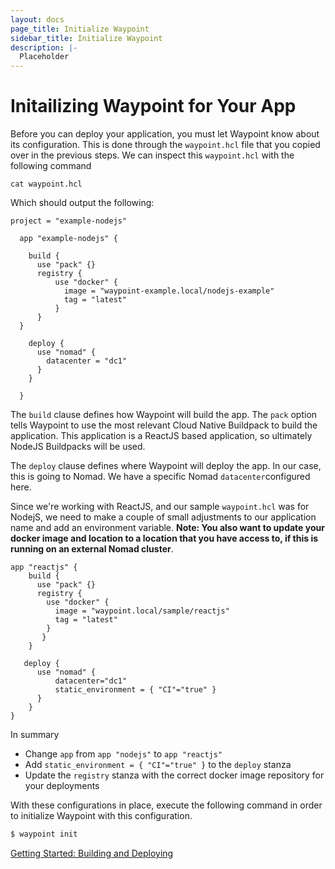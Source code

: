 ```yaml
---
layout: docs
page_title: Initialize Waypoint
sidebar_title: Initialize Waypoint
description: |-
  Placeholder
---
```


# Initailizing Waypoint for Your App

Before you can deploy your application, you must let Waypoint know about its configuration. This is done through the `waypoint.hcl`
file that you copied over in the previous steps. We can inspect this `waypoint.hcl` with the following command

```
cat waypoint.hcl
```

Which should output the following:

```shell
project = "example-nodejs"

  app "example-nodejs" {

    build {
      use "pack" {}
      registry {
          use "docker" {
            image = "waypoint-example.local/nodejs-example"
            tag = "latest"
          }
      }
  }

    deploy {
      use "nomad" {
        datacenter = "dc1"
      }
    }

  }
```

The `build` clause defines how Waypoint will build the app. The `pack` option tells Waypoint to use the most relevant Cloud Native
Buildpack to build the application. This application is a ReactJS based application, so ultimately NodeJS Buildpacks will be used.

The `deploy` clause defines where Waypoint will deploy the app. In our case, this is going to Nomad. We have a specific Nomad
`datacenter`configured here.

Since we're working with ReactJS, and our sample `waypoint.hcl` was for NodejS, we need to make a couple of small adjustments to
our application name and add an environment variable. **Note: You also want to update your docker image and location to a location
that you have access to, if this is running on an external Nomad cluster**.

```shell
app "reactjs" {
    build {
      use "pack" {}
      registry {
        use "docker" {
          image = "waypoint.local/sample/reactjs"
          tag = "latest"
        }
       }
    }

   deploy {
      use "nomad" {
          datacenter="dc1"
          static_environment = { "CI"="true" }
      }
    }
}
```

In summary

- Change `app` from `app "nodejs"` to `app "reactjs"`
- Add `static_environment = { "CI"="true" }` to the `deploy` stanza
- Update the `registry` stanza with the correct docker image repository for your deployments

With these configurations in place, execute the following command in order to initialize Waypoint with this configuration.

```bash
$ waypoint init
```

[Getting Started: Building and Deploying](/docs/getting-started/nomad-example-app/deploy-app)
